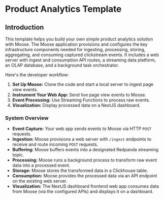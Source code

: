 # Product Analytics Template

## Introduction

This template helps you build your own simple product analytics solution with Moose. The Moose application provisions and configures the key infrastructure components needed for ingesting, processing, storing, aggregating, and consuming captured clickstream events. It includes a web server with ingest and consumption API routes, a streaming data platform, an OLAP database, and a background task orchestrator.

Here's the developer workflow:

1. **Set Up Moose:** Clone the code and start a local server to ingest page view events.
2. **Instrument Your Web App:** Send live page view events to Moose.
3. **Event Processing:** Use Streaming Functions to process raw events.
4. **Visualization:** Display processed data on a NextJS dashboard.

### System Overview

- **Event Capture:** Your web app sends events to Moose via HTTP `POST` requests.
- **Ingestion:** Moose provisions a web server with `/ingest` endpoints to receive and route incoming `POST` requests.
- **Buffering:** Moose buffers events into a designated Redpanda streaming topic.
- **Processing:** Moose runs a background process to transform raw event data into a processed event.
- **Storage:** Moose stores the transformed data in a Clickhouse table.
- **Consumption:** Moose provides the processed data via an API endpoint on the existing web server.
- **Visualization:** The NextJS dashboard frontend web app consumes data from Moose (via the configured APIs) and displays it on a dashboard.
